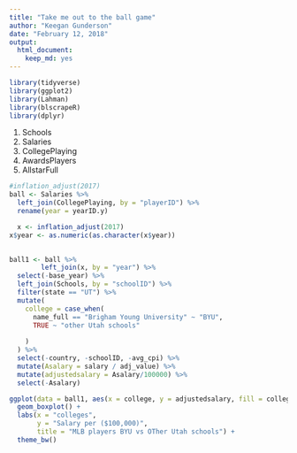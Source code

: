 ```yaml
---
title: "Take me out to the ball game"
author: "Keegan Gunderson"
date: "February 12, 2018"
output: 
  html_document: 
    keep_md: yes
---
```


```r
library(tidyverse)
library(ggplot2)
library(Lahman)
library(blscrapeR)
library(dplyr)

```


 1. Schools
 2. Salaries
 3. CollegePlaying
 4. AwardsPlayers
 5. AllstarFull
 
```r
#inflation_adjust(2017)
ball <- Salaries %>%
  left_join(CollegePlaying, by = "playerID") %>%
  rename(year = yearID.y)

  x <- inflation_adjust(2017) 
x$year <- as.numeric(as.character(x$year))

  
ball1 <- ball %>%
        left_join(x, by = "year") %>%
  select(-base_year) %>% 
  left_join(Schools, by = "schoolID") %>% 
  filter(state == "UT") %>%
  mutate(
    college = case_when(
      name_full == "Brigham Young University" ~ "BYU",
      TRUE ~ "other Utah schools"
      
    )
  ) %>%
  select(-country, -schoolID, -avg_cpi) %>%
  mutate(Asalary = salary / adj_value) %>%
  mutate(adjustedsalary = Asalary/100000) %>% 
  select(-Asalary)


```

```r


ggplot(data = ball1, aes(x = college, y = adjustedsalary, fill = college )) +
  geom_boxplot() +
  labs(x = "colleges",
       y = "Salary per ($100,000)",
       title = "MLB players BYU vs OTher Utah schools") +
  theme_bw()

```

